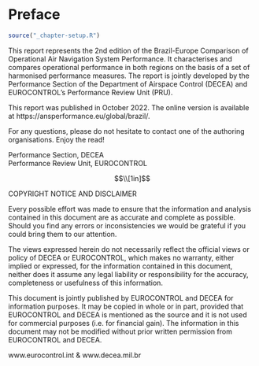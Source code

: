 ```{=tex}
\pagenumbering{roman}
\setcounter{page}{1}
```

# Preface {.unnumbered}

```r
source("_chapter-setup.R")
```

This report represents the 2nd edition of the Brazil-Europe Comparison of Operational Air Navigation System Performance.
It characterises and compares operational performance in both regions on the basis of a set of harmonised performance measures.
The report is jointly developed by the Performance Section of the Department of Airspace Control (DECEA) and EUROCONTROL's Performance Review Unit (PRU).

This report was published in October 2022.
The online version is available at https://ansperformance.eu/global/brazil/.

For any questions, please do not hesitate to contact one of the authoring organisations.
Enjoy the read!

Performance Section, DECEA    
Performance Review Unit, EUROCONTROL

<!-- add one inch of whitespace = empty equation --------------------------->
$$\\[1in]$$

::: border
COPYRIGHT NOTICE AND DISCLAIMER

Every possible effort was made to ensure that the information and analysis contained in this document are as accurate and complete as possible.
Should you find any errors or inconsistencies we would be grateful if you could bring them to our attention.

The views expressed herein do not necessarily reflect the official views or policy of DECEA or EUROCONTROL, which makes no warranty, either implied or expressed, for the information contained in this document, neither does it assume any legal liability or responsibility for the accuracy, completeness or usefulness of this information.

This document is jointly published by EUROCONTROL and DECEA for information purposes.
It may be copied in whole or in part, provided that EUROCONTROL and DECEA is mentioned as the source and it is not used for commercial purposes (i.e. for financial gain).
The information in this document may not be modified without prior written permission from EUROCONTROL and DECEA.

www.eurocontrol.int & www.decea.mil.br
:::
